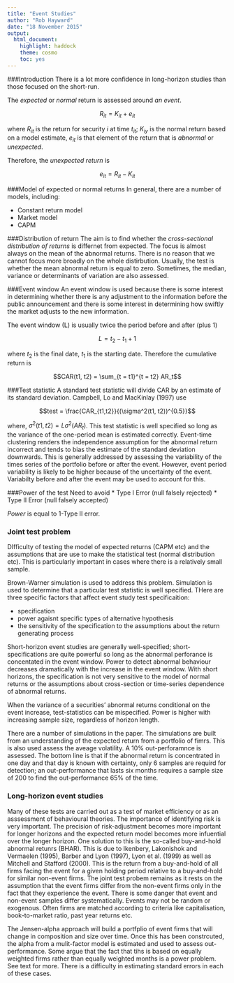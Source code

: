 ```yaml
---
title: "Event Studies"
author: "Rob Hayward"
date: "18 November 2015"
output: 
  html_document: 
    highlight: haddock
    theme: cosmo
    toc: yes
---
```

###Introduction
There is a lot more confidence in long-horizon studies than those focused on the short-run.  

The *expected* or *normal* return is assessed around *an event*. 

$$R_{it}  = K_{it} + e_{it}$$

where $R_{it}$ is the return for security $i$ at time $t_{it}$; $K_{iy}$ is the normal return based on a model estimate, $e_{it}$ is that element of the return that is *abnormal* or *unexpected*. 

Therefore, the *unexpected return* is 

$$e_{it} = R_{it} - K_{it}$$

###Model of expected or normal returns
In general, there are a number of models, including:

* Constant return model
* Market model
* CAPM

###Distribution of return
The aim is to find whether the *cross-sectional distribution of returns* is differnet from expected. The focus is almost always on the mean of the abnormal returns.  There is no reason that we cannot focus more broadly on the whole distirbution. Usually, the test is whether the mean abnormal return is equal to zero. Sometimes, the median, variance or determinants of variation are also assessed. 

###Event window
An event window is used because there is some interest in determining whether there is any adjustment to the information before the public announcement and there is some interest in determining how swiftly the market adjusts to the new information. 

The event window (L) is usually twice the period before and after (plus 1)

$$L = t_2 -t_1 + 1$$

where $t_2$ is the final date, $t_1$ is the starting date.  Therefore the cumulative return is 

$$CAR(t1, t2) = \sum_{t = t1}^{t = t2} AR_t$$

###Test statistic
A standard test statistic will divide CAR by an estimate of its standard deviation.  Campbell, Lo and MacKinlay (1997) use

$$test = \frac{CAR_{t1,t2}}{(\sigma^2(t1, t2))^{0.5}}$$

where, $\sigma^2(t1, t2) = L\sigma^2(AR_t)$. This test statistic is well specified so long as the variance of the one-period mean is estimated correctly. Event-time clustering renders the independence assumption for the abnormal return incorrect and tends to bias the estimate of the standard deviation downwards. This is generally addressed by assessing the variability of the times series of the portfolio before or after the event. However, event period variability is likely to be higher because of the uncertainty of the event. Variabilty before and after the event may be used to account for this. 

###Power of the test
Need to avoid
* Type I Error (null falsely rejected)
* Type II Error (null falsely accepted)

*Power* is equal to 1-Type II error. 

### Joint test problem
DIfficulty of testing the model of expected returns (CAPM etc) and the assumptions that are use to make the statistical test (normal distribution etc). This is particularly important in cases where there is a relatively small sample.  

Brown-Warner simulation is used to address this problem. Simulation is used to determine that a particular test statistic is well specified. THere are three specific factors that affect event study test specificaition:

* specification
* power agaisnt specific types of alternative hypothesis
* the sensitivity of the specification to the assumptions about the return generating process

Short-horizon event studies are generally well-specified; short-specifications are quite powerful so long as the abnormal perforance is concentated in the event window. Power to detect abnormal behaviour decreases dramatically with the increase in the event window. With short horizons, the specification is not very sensitive to the model of normal returns or the assumptions about cross-section or time-series dependence of abnormal returns. 

When the variance of a securities' abnormal returns  conditional on the event increase, test-statistics can be mispecified. Power is higher with increasing sample size, regardless of horizon length. 

There are a number of simulations in the paper.  The simulations are built from an understanding of the expected return from a portfolio of fimrs.  This is also used assess the aveage volatility.  A 10\% out-perforamnce is assessed.  The bottom line is that if the abnormal return is concentrated in one day and that day is known with certainty, only 6 samples are requird for detection; an out-performance that lasts six months requires a sample size of 200 to find the out-performance 65\% of the time. 

### Long-horizon event studies
Many of these tests are carried out as a test of market efficiency or as an asssessment of behavioural theories. The importance of identifying risk is very important.  The precision of risk-adjustment becomes more important for longer horizons and the expected return model becomes more infuential over the longer horizon. One solution to this is the so-called buy-and-hold abnormal retunrs (BHAR).  This is due to Ikenbery, Lakonishok and Vermaelen (1995), Barber and Lyon (1997), Lyon et al. (1999) as well as Mitchell and Stafford (2000).  This is the return from a buy-and-hold of all firms facing the event for a given holding period relative to a buy-and-hold for similar non-event firms. The joint test probem remains as it rests on the assumption that the event firms differ from the  non-event firms only in the fact that they experience the event. There is some danger that event and non-event samples differ systematically.  Events may not be random or exogenous. Often firms are matched according to criteria like capitalisation, book-to-market ratio, past year returns etc. 

The Jensen-alpha approach will build a portfplio of event firms that will change in composition and size over time.  Once this has been constrcuted, the alpha from a mulit-factor model is estimated and used to assess out-performance. Some argue that the fact that tihs is based on equally weighted firms rather than equally weighted months is a power problem.  See text for more.  There is a difficulty in estimating standard errors in each of these cases. 